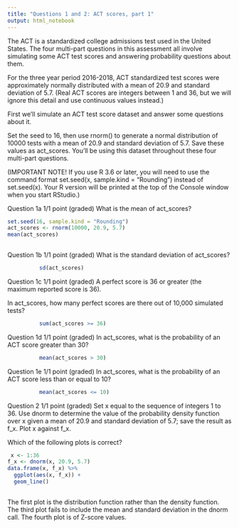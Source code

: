 ```yaml
---
title: "Questions 1 and 2: ACT scores, part 1"
output: html_notebook
---
```

The ACT is a standardized college admissions test used in the United States. The four multi-part questions in this assessment all involve simulating some ACT test scores and answering probability questions about them.

For the three year period 2016-2018, ACT standardized test scores were approximately normally distributed with a mean of 20.9 and standard deviation of 5.7. (Real ACT scores are integers between 1 and 36, but we will ignore this detail and use continuous values instead.)

First we'll simulate an ACT test score dataset and answer some questions about it.

Set the seed to 16, then use rnorm() to generate a normal distribution of 10000 tests with a mean of 20.9 and standard deviation of 5.7. Save these values as act_scores. You'll be using this dataset throughout these four multi-part questions.

(IMPORTANT NOTE! If you use R 3.6 or later, you will need to use the command format set.seed(x, sample.kind = "Rounding") instead of set.seed(x). Your R version will be printed at the top of the Console window when you start RStudio.)


Question 1a
1/1 point (graded)
What is the mean of act_scores?


```r
set.seed(16, sample.kind = "Rounding")
act_scores <- rnorm(10000, 20.9, 5.7)
mean(act_scores)
        
```
Question 1b
1/1 point (graded)
What is the standard deviation of act_scores?


```r
          sd(act_scores)

```

Question 1c
1/1 point (graded)
A perfect score is 36 or greater (the maximum reported score is 36).

In act_scores, how many perfect scores are there out of 10,000 simulated tests?

```r
          sum(act_scores >= 36)

```

Question 1d
1/1 point (graded)
In act_scores, what is the probability of an ACT score greater than 30?

```r
          mean(act_scores > 30)

```
Question 1e
1/1 point (graded)
In act_scores, what is the probability of an ACT score less than or equal to 10?

```r
          mean(act_scores <= 10)

```

Question 2
1/1 point (graded)
Set x equal to the sequence of integers 1 to 36. Use dnorm to determine the value of the probability density function over x given a mean of 20.9 and standard deviation of 5.7; save the result as f_x. Plot x against f_x.

Which of the following plots is correct?


```r

 x <- 1:36
f_x <- dnorm(x, 20.9, 5.7)
data.frame(x, f_x) %>%
  ggplot(aes(x, f_x)) +
  geom_line()
        
```
The first plot is the distribution function rather than the density function. The third plot fails to include the mean and standard deviation in the dnorm call. The fourth plot is of Z-score values.

